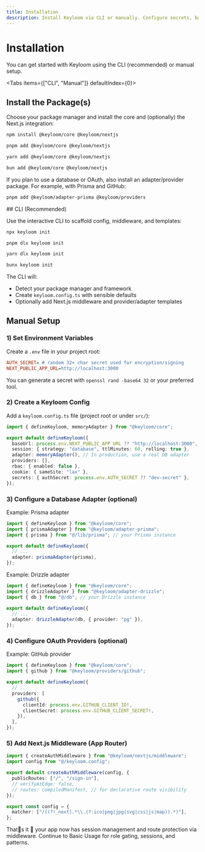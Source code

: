 ```yaml
---
title: Installation
description: Install Keyloom via CLI or manually. Configure secrets, base URL, adapters, providers, and Next.js middleware.
---
```


# Installation

You can get started with Keyloom using the CLI (recommended) or manual setup.

<Tabs items={["CLI", "Manual"]} defaultIndex={0}>
<Tab value="Manual">
## Install the Package(s)

Choose your package manager and install the core and (optionally) the Next.js integration:

```bash title="npm"
npm install @keyloom/core @keyloom/nextjs
```

```bash title="pnpm"
pnpm add @keyloom/core @keyloom/nextjs
```

```bash title="yarn"
yarn add @keyloom/core @keyloom/nextjs
```

```bash title="bun"
bun add @keyloom/core @keyloom/nextjs
```

If you plan to use a database or OAuth, also install an adapter/provider package. For example, with Prisma and GitHub:

```bash title="Adapters & Providers (example)"
pnpm add @keyloom/adapter-prisma @keyloom/providers
```

</Tab>

<Tab value="CLI">
## CLI (Recommended)

Use the interactive CLI to scaffold config, middleware, and templates:

```bash title="npm"
npx keyloom init
```

```bash title="pnpm"
pnpm dlx keyloom init
```

```bash title="yarn"
yarn dlx keyloom init
```

```bash title="bun"
bunx keyloom init
```

The CLI will:

- Detect your package manager and framework
- Create `keyloom.config.ts` with sensible defaults
- Optionally add Next.js middleware and provider/adapter templates
  </Tab>
</Tabs>

## Manual Setup

### 1) Set Environment Variables

Create a `.env` file in your project root:

```ini title=".env"
AUTH_SECRET= # random 32+ char secret used for encryption/signing
NEXT_PUBLIC_APP_URL=http://localhost:3000
```

You can generate a secret with `openssl rand -base64 32` or your preferred tool.

### 2) Create a Keyloom Config

Add a `keyloom.config.ts` file (project root or under `src/`):

```ts title="keyloom.config.ts"
import { defineKeyloom, memoryAdapter } from "@keyloom/core";

export default defineKeyloom({
  baseUrl: process.env.NEXT_PUBLIC_APP_URL ?? "http://localhost:3000",
  session: { strategy: "database", ttlMinutes: 60, rolling: true },
  adapter: memoryAdapter(), // In production, use a real DB adapter
  providers: [],
  rbac: { enabled: false },
  cookie: { sameSite: "lax" },
  secrets: { authSecret: process.env.AUTH_SECRET ?? "dev-secret" },
});
```

### 3) Configure a Database Adapter (optional)

Example: Prisma adapter

```ts title="keyloom.config.ts (Prisma)"
import { defineKeyloom } from "@keyloom/core";
import { prismaAdapter } from "@keyloom/adapter-prisma";
import { prisma } from "@/lib/prisma"; // your Prisma instance

export default defineKeyloom({
  // ...
  adapter: prismaAdapter(prisma),
});
```

Example: Drizzle adapter

```ts title="keyloom.config.ts (Drizzle)"
import { defineKeyloom } from "@keyloom/core";
import { drizzleAdapter } from "@keyloom/adapter-drizzle";
import { db } from "@/db"; // your Drizzle instance

export default defineKeyloom({
  // ...
  adapter: drizzleAdapter(db, { provider: "pg" }),
});
```

### 4) Configure OAuth Providers (optional)

Example: GitHub provider

```ts title="keyloom.config.ts (Provider)"
import { defineKeyloom } from "@keyloom/core";
import { github } from "@keyloom/providers/github";

export default defineKeyloom({
  // ...
  providers: [
    github({
      clientId: process.env.GITHUB_CLIENT_ID!,
      clientSecret: process.env.GITHUB_CLIENT_SECRET!,
    }),
  ],
});
```

### 5) Add Next.js Middleware (App Router)

```ts title="middleware.ts"
import { createAuthMiddleware } from "@keyloom/nextjs/middleware";
import config from "@/keyloom.config";

export default createAuthMiddleware(config, {
  publicRoutes: ["/", "/sign-in"],
  // verifyAtEdge: false,
  // routes: compiledManifest, // for declarative route visibility
});

export const config = {
  matcher: ["/((?!_next|.*\\.(?:ico|png|jpg|svg|css|js|map)).*)"],
};
```

Thats it  your app now has session management and route protection via middleware. Continue to Basic Usage for role gating, sessions, and patterns.
